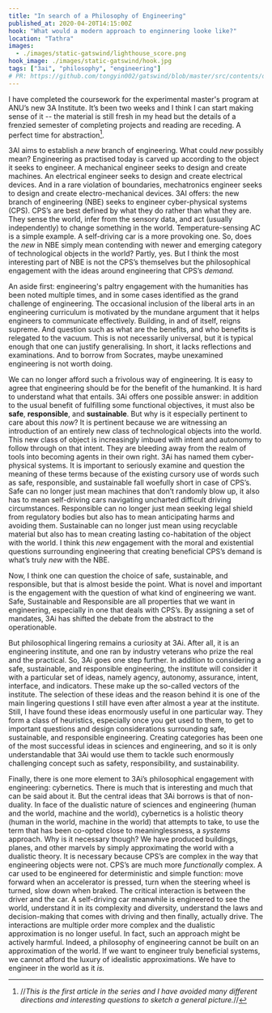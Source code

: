 ```yaml
---
title: "In search of a Philosophy of Engineering"
published_at: 2020-04-20T14:15:00Z
hook: "What would a modern approach to enginnering looke like?"
location: "Tathra"
images:
  - ./images/static-gatswind/lighthouse_score.png
hook_image: ./images/static-gatswind/hook.jpg
tags: ["3ai", "philosophy", "engineering"]
# PR: https://github.com/tongyin002/gatswind/blob/master/src/contents/dev-posts/static-gatswind.mdx
---
```


I have completed the coursework for the experimental master's program at ANU’s new 3A Institute. It’s been two weeks and 
I think I can start making sense of it -- the material is still fresh in my head but the details of a frenzied semester of 
completing projects and reading are receding. A perfect time for abstraction[^1].

3AI aims to establish a *new* branch of engineering. What could *new* possibly mean? Engineering as practised today 
is carved up according to the object it seeks to engineer. A mechanical engineer seeks to design and create machines. 
An electrical engineer seeks to design and create electrical devices. And in a rare violation of boundaries, mechatronics engineer seeks to design and create electro-mechanical devices. 3AI offers: the new branch of engineering (NBE) seeks to engineer cyber-physical systems (CPS). CPS’s are best defined by what they do rather than what they are. They sense the world, infer from the sensory data, and act (usually independently) to change something in the world. Temperature-sensing AC is a simple example. A self-driving car is a more provoking one. So, does the *new* in NBE simply mean contending with newer and emerging category of technological objects in the world? Partly, yes. But I think the most interesting part of NBE is not the CPS’s themselves but the philosophical engagement with the ideas around engineering that CPS’s *demand.*

An aside first: engineering's paltry engagement with the humanities has been noted multiple times, and in some cases 
identified as the grand challenge of engineering. The occasional inclusion of the liberal arts in an engineering curriculum 
is motivated by the mundane argument that it helps engineers to communicate effectively. Building, in and of itself, reigns 
supreme. And question such as what are the benefits, and who benefits is relegated to the vacuum. This is not necessarily 
universal, but it is typical enough that one can justify generalising. In short, it lacks reflections and examinations. 
And to borrow from Socrates, maybe unexamined engineering is not worth doing.

We can no longer afford such a frivolous way of engineering. It is easy to agree that engineering should be for the 
benefit of the humankind. It is hard to understand what that entails. 3Ai offers one possible answer: in addition to 
the usual benefit of fulfilling some functional objectives, it must also be **safe**, **responsible**, and **sustainable**. 
But why is it especially pertinent to care about this *now*? It is pertinent because we are witnessing an introduction of an 
entirely new class of technological objects into the world. This new class of object is increasingly imbued with intent and 
autonomy to follow through on that intent. They are bleeding away from the realm of tools into becoming agents in their own 
right. 3Ai has named them cyber-physical systems. It is important to seriously examine and question the meaning of these terms 
because of the existing cursory use of words such as safe, responsible, and sustainable fall woefully short in case of CPS’s. 
Safe can no longer just mean machines that don’t randomly blow up, it also has to mean self-driving cars navigating uncharted 
difficult driving circumstances. Responsible can no longer just mean seeking legal shield from regulatory bodies but also has 
to mean anticipating harms and avoiding them. Sustainable can no longer just mean using recyclable material but also 
has to mean creating lasting co-habitation of the object with the world. I think this *new* engagement with the moral 
and existential questions surrounding engineering that creating beneficial CPS’s demand is what’s truly *new* with the NBE.

Now, I think one can question the choice of safe, sustainable, and responsible, but that is almost beside the point. 
What is novel and important is the engagement with the question of what kind of engineering we want. Safe, Sustainable 
and Responsible are all properties that we want in engineering, especially in one that deals with CPS’s. By assigning 
a set of mandates, 3Ai has shifted the debate from the abstract to the operationable.

But philosophical lingering remains a curiosity at 3Ai. After all, it is an engineering institute, and one ran by industry 
veterans who prize the real and the practical. So, 3Ai goes one step further. In addition to considering a safe, sustainable, 
and responsible engineering, the institute will consider it with a particular set of ideas, namely agency, autonomy, 
assurance, intent, interface, and indicators. These make up the so-called vectors of the institute. The selection of these 
ideas and the reason behind it is one of the main lingering questions I still have even after almost a year at the institute. 
Still, I have found these ideas enormously useful in one particular way. They form a class of heuristics, especially once you 
get used to them, to get to important questions and design considerations surrounding safe, sustainable, and responsible 
engineering. Creating categories has been one of the most successful ideas in sciences and engineering, and so it is only 
understandable that 3Ai would use them to tackle such enormously challenging concept such as safety, responsibility, and 
sustainability.

Finally, there is one more element to 3Ai’s philosophical engagement with engineering: cybernetics. There is much that is 
interesting and much that can be said about it. But the central ideas that 3Ai borrows is that of non-duality. In face of 
the dualistic nature of sciences and engineering (human and the world, machine and the world), cybernetics is a holistic 
theory (human in the world, machine in the world) that attempts to take, to use the term that has been co-opted close to 
meaninglessness, a *systems* approach. Why is it necessary though? We have produced buildings, planes, and other marvels 
by simply approximating the world with a dualistic theory. It is necessary because CPS’s are complex in the way that 
engineering objects were not. CPS’s are much more *functionally* complex. A car used to be engineered for deterministic and 
simple function: move forward when an accelerator is pressed, turn when the steering wheel is turned, slow down when braked. 
The critical interaction is between the driver and the car. A self-driving car meanwhile is engineered to see the world, 
understand it in its complexity and diversity, understand the laws and decision-making that comes with driving and then 
finally, actually drive. The interactions are multiple order more complex and the dualistic approximation is no longer 
useful. In fact, such an approach might be actively harmful. Indeed, a philosophy of engineering cannot be built on an 
approximation of the world. If we want to engineer truly beneficial systems, we cannot afford the luxury of idealistic 
approximations. We have to engineer in the world as it *is.*



[^1]: //*This is the first article in the series and I have avoided many different directions and interesting questions to sketch a general picture.*//
